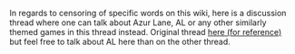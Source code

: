 In regards to censoring of specific words on this wiki, here is a discussion thread where one can talk about Azur Lane, AL or any other similarly themed games in this thread instead. Original thread [[Thread:665174|here (for reference)]] but feel free to talk about AL here than on the other thread.<ac_metadata title="An Official Press Release Statement was released by DMM regarding other Company Games using the term &quot;Kanmusu (艦娘)&quot;."> </ac_metadata>